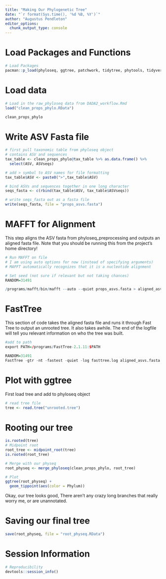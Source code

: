 ```yaml
---
title: "Making Our Phylogenetic Tree"
date: "`r format(Sys.time(), '%d %B, %Y')`"
author: "Augustus Pendleton"
editor_options: 
  chunk_output_type: console
---
```


# Load Packages and Functions
```r
# Load Packages
pacman::p_load(phyloseq, ggtree, patchwork, tidytree, phytools, tidyverse, install = TRUE)

```


# Load data

```r
# Load in the raw_phyloseq data from DADA2_workflow.Rmd
load("clean_props_phylo.RData")

clean_props_phylo
```


# Write ASV Fasta file
```r
# first pull taxonomic table from phyloseq object
# contains ASV and sequences
tax_table <- clean_props_phylo@tax_table %>% as.data.frame() %>% 
  select(ASV, ASVseqs)

# add > symbol to ASV names for file formatting
tax_table$ASV <- paste0(">",tax_table$ASV)

# bind ASVs and sequences together in one long character
seqs_fasta <- c(rbind(tax_table$ASV, tax_table$ASVseqs))

# write seqs_fasta out as a fasta file
write(seqs_fasta, file = "props_asvs.fasta")
```


# MAFFT for Alignment

This step aligns the ASV fasta from phyloseq_preprocessing and outputs an aligned fasta file. Note that you should be running this from the project's home directory!

```r

# Run MAFFT on file
# I am using auto options for now (instead of specifying arguments)
# MAFFT automatically recognizes that it is a nucleotide alignment

# Set seed (not sure if relevant but not taking chances)
RANDOM=31491

/programs/mafft/bin/mafft --auto --quiet props_asvs.fasta > aligned_asvs.fasta 

```


# FastTree

This section of code takes the aligned fasta file and runs it through Fast Tree to output an unrooted tree. It also takes awhile. The end of the logfile will tell you relevant information on who the tree was built. 

```r
#add to path
export PATH=/programs/FastTree-2.1.11:$PATH

RANDOM=31491
FastTree -gtr -nt -fastest -quiet -log fasttree.log aligned_asvs.fasta  > unrooted.tree

```

# Plot with ggtree

First load tree and add to phyloseq object

```r
# read tree file
tree <- read.tree("unrooted.tree") 
```



# Rooting our tree

```r
is.rooted(tree)
# Midpoint root
root_tree <- midpoint_root(tree)
is.rooted(root_tree)

# Merge with our physeq
root_physeq <- merge_phyloseq(clean_props_phylo, root_tree)

# Plot
ggtree(root_physeq) + 
  geom_tippoint(aes(color = Phylum))

```

Okay, our tree looks good, There aren't any crazy long branches that really worry me, or are unannotated.

# Saving our final tree

```r
save(root_physeq, file = "root_physeq.RData")
```

# Session Information 
```r
# Reproducibility
devtools::session_info()
```
